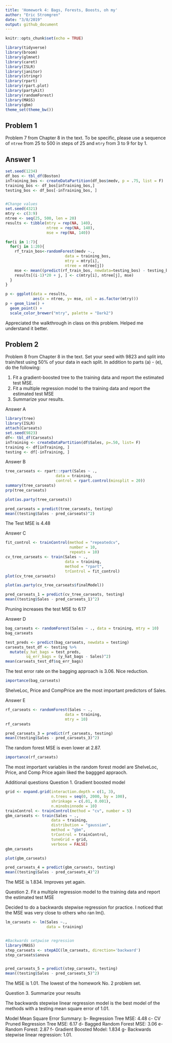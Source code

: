 ```yaml
---
title: 'Homework 4: Bags, Forests, Boosts, oh my'
author: "Eric Stromgren"
date: "3/8/2019"
output: github_document
---
```


```r
knitr::opts_chunk$set(echo = TRUE)
```
```r
library(tidyverse)
library(broom)
library(glmnet)
library(caret)
library(ISLR)
library(janitor)
library(stringr)
library(rpart)
library(rpart.plot)
library(partykit)
library(randomForest)
library(MASS)
library(gbm)
theme_set(theme_bw())
```


## Problem 1

Problem 7 from Chapter 8 in the text. To be specific, please use a sequence of
`ntree` from 25 to 500 in steps of 25 and `mtry` from 3 to 9 for by 1. 

## Answer 1
```r
set.seed(1234)
df_bos <- tbl_df(Boston)
inTraining_bos <- createDataPartition(df_bos$medv, p = .75, list = F)
training_bos <- df_bos[inTraining_bos,]
testing_bos <- df_bos[-inTraining_bos, ]


#Change values
set.seed(4321)
mtry <- c(3:9)
ntree <- seq(25, 500, len = 20)
results <- tibble(mtry = rep(NA, 140),
                  ntree = rep(NA, 140),
                  mse = rep(NA, 140))

for(i in 1:7){
  for(j in 1:20){
    rf_train_bos<-randomForest(medv ~.,
                          data = training_bos,
                          mtry = mtry[i],
                          ntree = ntree[j])
    mse <- mean((predict(rf_train_bos, newdata=testing_bos) - testing_bos$medv)^2)
    results[(i-1)*20 + j, ] <- c(mtry[i], ntree[j], mse)
  }
}

p <- ggplot(data = results,
            aes(x = ntree, y= mse, col = as.factor(mtry)))
p + geom_line() +
  geom_point() +
  scale_color_brewer("mtry", palette = "Dark2")
```

Appreciated the walkthrough in class on this problem. Helped me understand it better.

## Problem 2

Problem 8 from Chapter 8 in the text. Set your seed with 9823 and split into 
train/test using 50\% of your data in each split. In addition to 
parts (a) - (e), do the following:

1. Fit a gradient-boosted tree to the training data and report the estimated 
test MSE. 
2. Fit a multiple regression model to the training data and report the 
estimated test MSE
3. Summarize your results. 


Answer A 
```r
library(tree)
library(ISLR)
attach(Carseats)
set.seed(9823)
df<- tbl_df(Carseats)
inTraining <- createDataPartition(df$Sales, p=.50, list= F)
training <- df[inTraining, ]
testing <- df[-inTraining, ]
```

Answer B
```r
tree_carseats <- rpart::rpart(Sales ~ ., 
                      data = training,
                      control = rpart.control(minsplit = 20))
summary(tree_carseats)
prp(tree_carseats)
```

```r
plot(as.party(tree_carseats))
```

```r
pred_carseats = predict(tree_carseats, testing)
mean((testing$Sales - pred_carseats)^2)
```

The Test MSE is 4.48

Answer C

```r

fit_control <- trainControl(method = "repeatedcv",
                            number = 10, 
                            repeats = 10)
cv_tree_carseats <- train(Sales ~ ., 
                          data = training,
                          method = "rpart", 
                          trControl = fit_control)
plot(cv_tree_carseats)
```
```r
plot(as.party(cv_tree_carseats$finalModel))
```

```r
pred_carseats_1 = predict(cv_tree_carseats, testing)
mean((testing$Sales - pred_carseats_1)^2)
```
Pruning increases the test MSE to 6.17


Answer D

```r
bag_carseats <- randomForest(Sales ~ ., data = training, mtry = 10)
bag_carseats
```

```r
test_preds <- predict(bag_carseats, newdata = testing)
carseats_test_df <- testing %>%
  mutate(y_hat_bags = test_preds,
         sq_err_bags = (y_hat_bags - Sales)^2)
mean(carseats_test_df$sq_err_bags)
```
The test error rate on the bagging approach is 3.06. Nice reduction. 

```r
importance(bag_carseats)
```
ShelveLoc, Price and CompPrice are the most important predictors of Sales.

Answer E

```r
rf_carseats <- randomForest(Sales ~ ., 
                          data = training,
                          mtry = 10)
rf_carseats
```

```r
pred_carseats_3 = predict(rf_carseats, testing)
mean((testing$Sales - pred_carseats_3)^2)
```
The random forest MSE is even lower at 2.87.

```r
importance(rf_carseats)
```

The most important variables in the random forest model are ShelveLoc, Price, and Comp Price again liked the baggged appraoch.

Additional questions
Question 1. Gradient boosted model


```r
grid <- expand.grid(interaction.depth = c(1, 3), 
                    n.trees = seq(0, 2000, by = 100),
                    shrinkage = c(.01, 0.001),
                    n.minobsinnode = 10)
trainControl <- trainControl(method = "cv", number = 5)
gbm_carseats <- train(Sales ~ ., 
                    data = training, 
                    distribution = "gaussian", 
                    method = "gbm",
                    trControl = trainControl, 
                    tuneGrid = grid,
                    verbose = FALSE)
gbm_carseats
```

```r
plot(gbm_carseats)
```

```r
pred_carseats_4 = predict(gbm_carseats, testing)
mean((testing$Sales - pred_carseats_4)^2)
```

The MSE is 1.834. Improves yet again.

Question 2. Fit a multiple regression model to the training data and report the estimated test MSE

Decided to do a backwards stepwise regression for practice. I noticed that the MSE was very close to others who ran lm().

```r
lm_carseats <- lm(Sales ~.,
                  data = training)


#Backwards setpwise regression
library(MASS)
step_carseats <- stepAIC(lm_carseats, direction='backward')
step_carseats$anova


pred_carseats_5 = predict(step_carseats, testing)
mean((testing$Sales - pred_carseats_5)^2)

```
The MSE is 1.01. The lowest of the homework No. 2 problem set.

Question 3. Summarize your results

The backwards stepwise linear regression model is the best model of the methods with a testing mean square error of 1.01.

Model Mean Square Error Summary:
b- Regression Tree MSE: 4.48
c- CV Pruned Regression Tree MSE: 6.17
d- Bagged Random Forest MSE: 3.06
e- Random Forest: 2.87
f- Gradient Boosted Model: 1.834
g- Backwards stepwise linear regression: 1.01.




